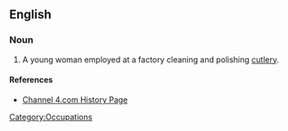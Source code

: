 ==English==

===Noun===
{{en-noun|sg=[[buffer]] [[lass]]|pl=buffer lasses}}

# {{context|British|obsolete}} A young woman employed at a factory cleaning and polishing [[cutlery]]. 

====References====
*[http://www.channel4.com/history/microsites/W/worstjobs/victorian2.html#3 Channel 4.com History Page]

[[Category:Occupations]]